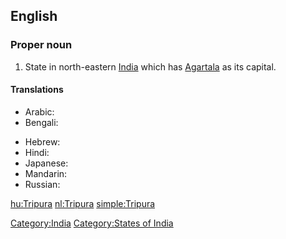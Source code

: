 ==English==
{{wikipedia}}

===Proper noun===
{{en-proper noun}}

# State in north-eastern [[India]] which has [[Agartala]] as its capital.

====Translations====
{{trans-top|state}}
* Arabic: {{t|ar|ترايبورا|f|tr=tribuura|sc=Arab}}
* Bengali: {{t|bn|ত্রিপুরা|sc=Beng}}
{{trans-mid}}
* Hebrew: {{t|he|טריפורה|sc=Hebr}}
* Hindi: {{t|hi|त्रिपुरा|tr=tripurā|sc=Deva}}
* Japanese: {{t|ja|トリプラ|tr=Toripura|sc=Jpan}}
* Mandarin: {{t|zh|特里普拉邦|tr=Tèlǐpǔlā-bāng|sc=Hani}}
* Russian: {{t|ru|Трипура|f|tr=Tripúra|sc=Cyrl}}
{{trans-bottom}}

[[Category:India]]
[[Category:States of India]]

[[hu:Tripura]]
[[nl:Tripura]]
[[simple:Tripura]]